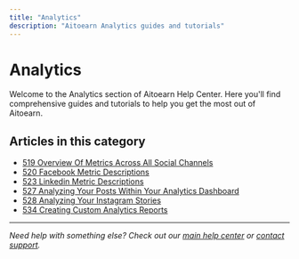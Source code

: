 ```yaml
---
title: "Analytics"
description: "Aitoearn Analytics guides and tutorials"
---
```

# Analytics

Welcome to the Analytics section of Aitoearn Help Center. Here you'll find comprehensive guides and tutorials to help you get the most out of Aitoearn.

## Articles in this category

- [519 Overview Of Metrics Across All Social Channels](519-overview-of-metrics-across-all-social-channels)
- [520 Facebook Metric Descriptions](520-facebook-metric-descriptions)
- [523 Linkedin Metric Descriptions](523-linkedin-metric-descriptions)
- [527 Analyzing Your Posts Within Your Analytics Dashboard](527-analyzing-your-posts-within-your-analytics-dashboard)
- [528 Analyzing Your Instagram Stories](528-analyzing-your-instagram-stories)
- [534 Creating Custom Analytics Reports](534-creating-custom-analytics-reports)

---

*Need help with something else? Check out our [main help center](/en/help-center) or [contact support](mailto:hello@aitoearn.com).*

